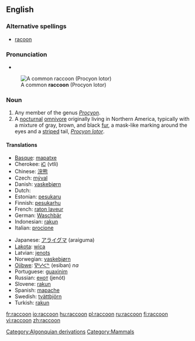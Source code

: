==English==
{{wikipedia}}

===Alternative spellings===
* [[racoon]]

{{rfe}}

===Pronunciation===
* {{rhymes|uːn}}
{{rfp}}

[[Image:Procyon lotor (Common raccoon).jpg|right|thumb|A common '''raccoon''' (Procyon lotor)]]
<!-- Isn't one image enough for a dictionary entry?
[[Image:Raccoon (Procyon lotor) 2.jpg|thumb|left|A close up of a common '''raccoon''' (Procyon lotor)]]
-->

===Noun===
{{en-noun}}

# Any member of the genus ''[[Procyon]]''.
# A [[nocturnal]] [[omnivore]] originally living in Northern America, typically with a mixture of gray, brown, and black [[fur]], a mask-like marking around the eyes and a [[striped]] tail, ''[[Procyon lotor]]''.

====Translations====
{{trans-top|nocturnal omnivore living in Northern America}}
* [[Basque]]: [[mapatxe]]
* Cherokee: [[ᎥᏟ]] (vtli)
* Chinese: [[浣熊]]
* Czech: [[mýval]] {{m}}
* Danish: [[vaskebjørn]]
* Dutch: {{t|nl|wasbeer|m}}
* Estonian: [[pesukaru]]
* Finnish: [[pesukarhu]]
* French: [[raton laveur]] {{m}}
* German: [[Waschbär]] {{m}}
* Indonesian: [[rakun]]
* Italian: [[procione]] {{m}}
{{trans-mid}}
* Japanese: [[アライグマ]] (araiguma)
* [[Lakota]]: [[wica]]
* Latvian: [[jenots]]
* Norwegian: [[vaskebjørn]] {{m}}
* [[Ojibwe]]: [[ᐁᐦᓯᐸᓐ]] (esiban) ''na''
* Portuguese: [[guaxinim]] {{m}}
* Russian: [[енот]] (jenót) {{m}}
* Slovene: [[rakun]] {{m}}
* Spanish: [[mapache]] {{m}}
* Swedish: [[tvättbjörn]] {{c}}
* Turkish: [[rakun]]
{{trans-bottom}}

[[Category:Algonquian derivations]]
[[Category:Mammals]]

[[fr:raccoon]]
[[io:raccoon]]
[[hu:raccoon]]
[[pl:raccoon]]
[[ru:raccoon]]
[[fi:raccoon]]
[[vi:raccoon]]
[[zh:raccoon]]